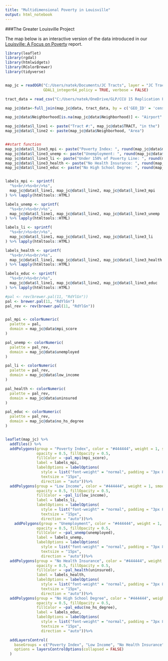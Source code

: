 ```yaml
---
title: "Multidimensional Poverty in Louisville"
output: html_notebook
---
```


###The Greater Louisville Project

The map below is an interactive version of the data introduced in our [Louisville: A Focus on Poverty](http://greaterlouisvilleproject.com/annual-city-reports/2015-competitive-city-update/) report.

```r
library(leaflet)
library(rgdal)
library(htmlwidgets)
library(RColorBrewer)
library(tidyverse)


map_jc = readOGR("C:/Users/natek/Documents/JC Tracts", layer = "JC Tracts",
                 GDAL1_integer64_policy = TRUE, verbose = FALSE)

tract_data = read_csv("C:/Users/natek/OneDrive/GLP/CCU 15 Replication Files/output data/Tract Area MPI.csv")

map_jc@data<-full_join(map_jc@data, tract_data, by = c('GEO_ID' = 'census_tract'))

map_jc@data$Neighborhood[is.na(map_jc@data$Neighborhood)] <- "Airport"

map_jc@data$l_line1 <- paste("Tract #:", map_jc@data$TRACT, "in the")
map_jc@data$l_line2 <- paste(map_jc@data$Neighborhood, "Area")


##start function 
map_jc@data$l_line3_mpi <- paste("Poverty Index: ", round(map_jc@data$mpi_score, 2), sep = "")
map_jc@data$l_line3_unemp <- paste("Unemployment: ", round(map_jc@data$unemployed, 0), "%", sep = "")
map_jc@data$l_line3_li <- paste("Under 150% of Poverty Line: ", round(map_jc@data$low_income, 0), "%", sep = "")
map_jc@data$l_line3_health <- paste("No Health Insurance: ", round(map_jc@data$uninsured, 0), "%", sep = "")
map_jc@data$l_line3_educ <- paste("No High School Degree: ", round(map_jc@data$no_hs_degree, 0), "%", sep = "")


labels_mpi <- sprintf(
  "%s<br/>%s<br/>%s",
  map_jc@data$l_line1, map_jc@data$l_line2, map_jc@data$l_line3_mpi
) %>% lapply(htmltools::HTML)

labels_unemp <- sprintf(
  "%s<br/>%s<br/>%s",
  map_jc@data$l_line1, map_jc@data$l_line2, map_jc@data$l_line3_unemp
) %>% lapply(htmltools::HTML)

labels_li <- sprintf(
  "%s<br/>%s<br/>%s",
  map_jc@data$l_line1, map_jc@data$l_line2, map_jc@data$l_line3_li
) %>% lapply(htmltools::HTML)

labels_health <- sprintf(
  "%s<br/>%s<br/>%s",
  map_jc@data$l_line1, map_jc@data$l_line2, map_jc@data$l_line3_health
) %>% lapply(htmltools::HTML)

labels_educ <- sprintf(
  "%s<br/>%s<br/>%s",
  map_jc@data$l_line1, map_jc@data$l_line2, map_jc@data$l_line3_educ
) %>% lapply(htmltools::HTML)

#pal <- rev(brewer.pal(11, "RdYlGn"))
pal <- brewer.pal(11, "RdYlGn")
pal_rev <- rev(brewer.pal(11, "RdYlGn"))


pal_mpi <- colorNumeric(
  palette = pal,
  domain = map_jc@data$mpi_score
)

pal_unemp <- colorNumeric(
  palette = pal_rev,
  domain = map_jc@data$unemployed
)

pal_li <- colorNumeric(
  palette = pal_rev,
  domain = map_jc@data$low_income
)

pal_health <- colorNumeric(
  palette = pal_rev,
  domain = map_jc@data$uninsured
)

pal_educ <- colorNumeric(
  palette = pal_rev,
  domain = map_jc@data$no_hs_degree
)


leaflet(map_jc) %>%
  addTiles() %>%
  addPolygons(group = "Poverty Index", color = "#444444", weight = 1, smoothFactor = 0.5,
              opacity = 0.5, fillOpacity = 0.5,
              fillColor = ~pal_mpi(mpi_score),
              label = labels_mpi,
              labelOptions = labelOptions(
                style = list("font-weight" = "normal", padding = "3px 8px"),
                textsize = "15px",
                direction = "auto"))%>%
  addPolygons(group = "Low Income", color = "#444444", weight = 1, smoothFactor = 0.5,
              opacity = 0.5, fillOpacity = 0.5,
              fillColor = ~pal_li(low_income),
              label = labels_li,
              labelOptions = labelOptions(
                style = list("font-weight" = "normal", padding = "3px 8px"),
                textsize = "15px",
                direction = "auto"))%>%
    addPolygons(group = "Unemployment", color = "#444444", weight = 1, smoothFactor = 0.5,
              opacity = 0.5, fillOpacity = 0.5,
              fillColor = ~pal_unemp(unemployed),
              label = labels_unemp,
              labelOptions = labelOptions(
                style = list("font-weight" = "normal", padding = "3px 8px"),
                textsize = "15px",
                direction = "auto"))%>%
  addPolygons(group = "No Health Insurance", color = "#444444", weight = 1, smoothFactor = 0.5,
              opacity = 0.5, fillOpacity = 0.5,
              fillColor = ~pal_health(uninsured),
              label = labels_health,
              labelOptions = labelOptions(
                style = list("font-weight" = "normal", padding = "3px 8px"),
                textsize = "15px",
                direction = "auto"))%>%
  addPolygons(group = "No High School Degree", color = "#444444", weight = 1, smoothFactor = 0.5,
              opacity = 0.5, fillOpacity = 0.5,
              fillColor = ~pal_educ(no_hs_degree),
              label = labels_educ,
              labelOptions = labelOptions(
                style = list("font-weight" = "normal", padding = "3px 8px"),
                textsize = "15px",
                direction = "auto"))%>%

  addLayersControl(
    baseGroups = c("Poverty Index", "Low Income", "No Health Insurance", "No High School Degree", "Unemployment"),
    options = layersControlOptions(collapsed = FALSE)
  )


```

